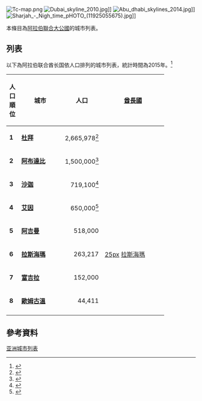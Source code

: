 [[File:Tc-map.png|thumb]]
[[File:Dubai_skyline_2010.jpg|thumb]]]]
[[File:Abu_dhabi_skylines_2014.jpg|thumb]]]]
[[File:Sharjah_-_Nigh_time_pHOTO_(11925055675).jpg|thumb]]]]

本條目為[[阿拉伯聯合大公國|阿拉伯聯合大公國]]的城市列表。

==列表==

以下為阿拉伯联合酋长国依人口排列的城市列表，統計時間為2015年。<ref>{{Cite web |url=http://www.citypopulation.de/UAE.html |title=Data at citypopulation.de |access-date=2016-12-11 |archive-date=2017-11-09 |archive-url=https://web.archive.org/web/20171109134850/http://citypopulation.de/UAE.html |dead-url=no }}</ref>

{| class="wikitable sortable"
!width="5px"| 人口順位
!width="100px"| 城市
!width="50px"| 人口
!width="150px"| [[阿拉伯聯合大公國行政區劃|酋長國]]
|- 
|'''1'''||'''[[杜拜|杜拜]]'''||align = right|2,665,978<ref>{{Cite web |url=http://www.dubai-online.com/essential/population/ |title=Current Population Statistics |access-date=2016-12-11 |archive-date=2012-09-10 |archive-url=https://web.archive.org/web/20120910033748/http://www.dubai-online.com/essential/population/ |dead-url=no }}</ref>||{{flag|Dubai}}
|- 
|'''2'''||'''[[阿布達比|阿布達比]]'''||align = right|1,500,000<ref name=abudhabi-gov>{{cite web|first1=Government of Abu Dhabi|title=Abu Dhabi Emirate: Facts and Figures|url=https://www.abudhabi.ae/portal/public/en/abu_dhabi_emirate/facts_figure_background?_adf.ctrl-state=bzf6370f4_4&_afrLoop=3692347311445431|website=Abu Dhabi eGovernment Gateway|publisher=Government of Abu Dhabi|accessdate=31 July 2015|ref=abudhabi-gov|archive-date=2016-03-04|archive-url=https://web.archive.org/web/20160304134701/https://www.abudhabi.ae/portal/public/en/abu_dhabi_emirate/facts_figure_background?_adf.ctrl-state=bzf6370f4_4&_afrLoop=3692347311445431|dead-url=no}}</ref>||{{flag|Abu Dhabi}}
|- 
|'''3'''||'''[[沙迦|沙迦]]'''||align = right|719,100<ref>{{cite web|title=Geography and Population|url=http://erd.ae/en/portal/1DB84B91-41AB-4D53-95F1-AF7E7B5D5DE2.aspx|website=Ruler's Representative Court: Eastern Region|publisher=Ruler's Representative Court in the Eastern Region|accessdate=31 July 2015|ref=rrc-eastern|archive-url=https://web.archive.org/web/20170614110253/http://erd.ae/en/portal/1DB84B91-41AB-4D53-95F1-AF7E7B5D5DE2.aspx|archive-date=2017-06-14|dead-url=yes}}</ref>||{{flag|Sharjah}}
|- 
|'''4'''||'''[[艾因|艾因]]'''||align = right|650,000<ref>{{Cite web |url=http://www.thenational.ae/uae/government/abu-dhabi-population-doubles-in-eight-years |title=存档副本 |access-date=2016-12-11 |archive-date=2014-11-05 |archive-url=https://web.archive.org/web/20141105151232/http://www.thenational.ae/uae/government/abu-dhabi-population-doubles-in-eight-years |dead-url=no }}</ref> ||{{flag|Abu Dhabi}}
|- 
|'''5'''||'''[[阿吉曼|阿吉曼]]'''||align = right|518,000||{{flag|Ajman}}
|-
|'''6'''||'''[[拉斯海瑪|拉斯海瑪]]'''||align = right|263,217||[[文件:Flag_of_Sharjah_and_Ras_Al_Khaimah.svg|25px]] [[拉斯海瑪|拉斯海瑪]]
|- 
|'''7'''||'''[[富吉拉|富吉拉]]'''||align = right|152,000||{{flag|Fujairah}}
|- 
|'''8'''||'''[[歐姆古溫|歐姆古溫]]'''||align = right|44,411||{{flag|Umm al-Quwain}}
|-
|}

==參考資料==
{{Reflist}}

{{亚洲题目|城市列表}}
[[Category:亚洲城市列表|亚洲城市列表]]
